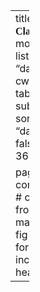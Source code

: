 ---
title: '<font style="font-family:Optima"><b>DANL 210 - Classwork</b></font>'
date-modified: ""
listing:
  contents: "danl-cw/*.qmd"
  type: table
  fields: [title, subtitle, date]
  sort: 
    - "title"
    - "date"
  sort-ui: false
  page-size: 36

page-layout: full
comments: false
# css: front.css
from: markdown+emoji
fig-align: center
format: 
  html:
    include-in-header:
     text: |
        <style>
        #toc-welcome {
              font-size: 1.67em;
        }
        #toc-bullet-lecture {
              font-size: 1.67em;
        }
        #toc-bullet-classwork {
              font-size: 1.67em;
        }
        #toc-bullet-homework {
              font-size: 1.67em;
        }
        a {
        text-decoration: none; /* This removes the underline */
        padding: 5px 10px; /* Top & Bottom, Left & Right Padding */
        border-radius: 5px; /* Rounds the corners */
        }
        </style>
---